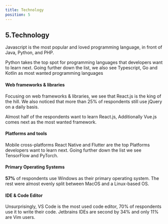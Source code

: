 ```yaml
---
title: Technology
position: 5
---
```


## 5.Technology

Javascript is the most popular and loved programming language, in front of Java, Python, and PHP.

Python takes the top spot for programming languages that developers want to learn next. Going further down the list, we also see Typescript, Go and Kotlin as most wanted programming languages

<Tabs>
  <TabItem title="Popular">
    <Chart id="tech-q-2" title={false} />
  </TabItem>
  <TabItem title="Loved ">
    <Chart id="tech-q-0" title={false} />
  </TabItem>
  <TabItem title="Wanted">
    <Chart id="tech-q-1" title={false} />
  </TabItem>
</Tabs>

#### Web frameworks & libraries

Focusing on web frameworks & libraries, we see that React.js is the king of the hill. We also noticed that more than 25% of respondents still use jQuery on a daily basis.

Almost half of the respondents want to learn React.js, Additionally Vue.js comes next as the most wanted framework.

<Tabs>
  <TabItem title="Popular">
    <Chart id="tech-q-3" title={false} />
  </TabItem>
  <TabItem title="Wanted">
    <Chart id="tech-q-4" title={false} />
  </TabItem>
</Tabs>

#### Platforms and tools

Mobile cross-platforms React Native and Flutter are the top Platforms developers want to learn next. Going further down the list we see TensorFlow and PyTorch.

<Chart id="tech-q-6" title={false} />

#### Primary Operating Systems

**57%** of respondents use Windows as their primary operating system. The rest were almost evenly split between MacOS and a Linux-based OS.

<Chart id="tech-q-7" title={false} />

#### IDE & Code Editor

Unsurprisingly, VS Code is the most used code editor, 70% of respondents use it to write their code. Jetbrains IDEs are second by 34% and only 11% are Vim users.

<Chart id="tech-q-8" title={false} />
